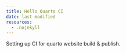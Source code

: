 ```yaml
---
title: Hello Quarto CI
date: last-modified
resources:
  - .nojekyll
---
```


Setting up CI for quarto website build & publish.
